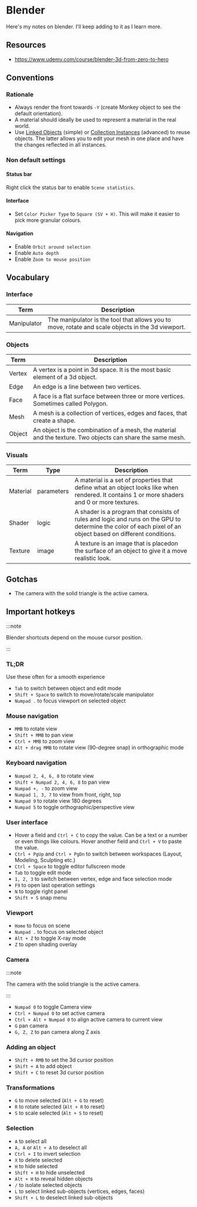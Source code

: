 # Blender

Here's my notes on blender. I'll keep adding to it as I learn more.

## Resources

- https://www.udemy.com/course/blender-3d-from-zero-to-hero

## Conventions

### Rationale

- Always render the front towards `-Y` (create Monkey object to see the default orientation).
- A material should ideally be used to represent a material in the real world.
- Use [Linked Objects](https://www.youtube.com/watch?v=ENdGhAM3NzA) (simple) or
  [Collection Instances](https://blender.stackexchange.com/a/259870/105541) (advanced) to reuse objects.
  The latter allows you to edit your mesh in one place and have the changes reflected in all instances.

### Non default settings

#### Status bar

Right click the status bar to enable `Scene statistics`.

#### Interface

- Set `Color Picker Type` to `Square (SV + H)`. This will make it easier to pick more granular
  colours.

#### Navigation

- Enable `Orbit around selection`
- Enable `Auto depth`
- Enable `Zoom to mouse position`

## Vocabulary

### Interface

| Term        | Description                                                                                       |
| ----------- | ------------------------------------------------------------------------------------------------- |
| Manipulator | The manipulator is the tool that allows you to move, rotate and scale objects in the 3d viewport. |

### Objects

| Term   | Description                                                                                                |
| ------ | ---------------------------------------------------------------------------------------------------------- |
| Vertex | A vertex is a point in 3d space. It is the most basic element of a 3d object.                              |
| Edge   | An edge is a line between two vertices.                                                                    |
| Face   | A face is a flat surface between three or more vertices. Sometimes called Polygon.                         |
| Mesh   | A mesh is a collection of vertices, edges and faces, that create a shape.                                  |
| Object | An object is the combination of a mesh, the material and the texture. Two objects can share the same mesh. |

### Visuals

| Term     | Type       | Description                                                                                                                                                 |
| -------- | ---------- | ----------------------------------------------------------------------------------------------------------------------------------------------------------- |
| Material | parameters | A material is a set of properties that define what an object looks like when rendered. It contains 1 or more shaders and 0 or more textures.                |
| Shader   | logic      | A shader is a program that consists of rules and logic and runs on the GPU to determine the color of each pixel of an object based on different conditions. |
| Texture  | image      | A texture is an image that is placedon the surface of an object to give it a move realistic look.                                                           |

###

## Gotchas

- The camera with the solid triangle is the active camera.

## Important hotkeys

:::note

Blender shortcuts depend on the mouse cursor position.

:::

### TL;DR

Use these often for a smooth experience

- `Tab` to switch between object and edit mode
- `Shift + Space` to switch to move/rotate/scale manipulator
- `Numpad .` to focus viewport on selected object

### Mouse navigation

- `MMB` to rotate view
- `Shift + MMB` to pan view
- `Ctrl + MMB` to zoom view
- `Alt + drag MMB` to rotate view (90-degree snap) in orthographic mode

### Keyboard navigation

- `Numpad 2, 4, 6, 8` to rotate view
- `Shift + Numpad 2, 4, 6, 8` to pan view
- `Numpad +, -` to zoom view
- `Numpad 1, 3, 7` to view from front, right, top
- `Numpad 9` to rotate view 180 degrees
- `Numpad 5` to toggle orthographic/perspective view

### User interface

- Hover a field and `Ctrl + C` to copy the value. Can be a text or a number or even things like
  colours. Hover another field and `Ctrl + V` to paste the value.
- `Ctrl + PgUp` and `Ctrl + PgDn` to switch between workspaces (Layout, Modeling, Sculpting etc.)
- `Ctrl + Space` to toggle editor fullscreen mode
- `Tab` to toggle edit mode
- `1, 2, 3` to switch between vertex, edge and face selection mode
- `F9` to open last operation settings
- `N` to toggle right panel
- `Shift + S` snap menu

### Viewport

- `Home` to focus on scene
- `Numpad .` to focus on selected object
- `Alt + Z` to toggle X-ray mode
- `Z` to open shading overlay

### Camera

:::note

The camera with the solid triangle is the active camera.

:::

- `Numpad 0` to toggle Camera view
- `Ctrl + Numpad 0` to set active camera
- `Ctrl + Alt + Numpad 0` to align active camera to current view
- `G` pan camera
- `G, Z, Z` to pan camera along Z axis

### Adding an object

- `Shift + RMB` to set the 3d cursor position
- `Shift + A` to add object
- `Shift + C` to reset 3d cursor position

### Transformations

- `G` to move selected (`Alt + G` to reset)
- `R` to rotate selected (`Alt + R` to reset)
- `S` to scale selected (`Alt + S` to reset)

### Selection

- `A` to select all
- `A, A` or `Alt + A` to deselect all
- `Ctrl + I` to invert selection
- `X` to delete selected
- `H` to hide selected
- `Shift + H` to hide unselected
- `Alt + H` to reveal hidden objects
- `/` to isolate selected objects
- `L` to select linked sub-objects (vertices, edges, faces)
- `Shift + L` to deselect linked sub-objects
